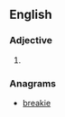 ==English==

===Adjective===
{{head|en|adjective comparative form}}

# {{en-comparative of|beaky}}

===Anagrams===
* [[breakie#English|breakie]]